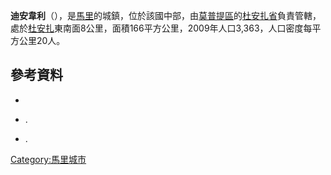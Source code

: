 {{Coord|14|52|26|N|2|55|5|W|display=title}}

'''迪安韋利'''（{{lang-fr|Dianwély}}），是[[馬里|馬里]]的城鎮，位於該國中部，由[[莫普提區|莫普提區]]的[[杜安扎省|杜安扎省]]負責管轄，處於[[杜安扎|杜安扎]]東南面8公里，面積166平方公里，2009年人口3,363，人口密度每平方公里20人。

==參考資料==
*{{citation | url=http://instat.gov.ml/documentation/mopti.pdf | publisher=République de Mali: Institut National de la Statistique | title=Resultats Provisoires RGPH 2009 (Région de Mopti) | language=fr | accessdate=2015-07-20 | archive-date=2012-09-19 | archive-url=https://www.webcitation.org/6AnaIKCNv?url=http://instat.gov.ml/documentation/mopti.pdf | dead-url=no }}
*{{citation | title=Plan de Sécurité Alimentaire Commune Rurale de Dianwely 2006-2010 | publisher=Commissariat à la Sécurité Alimentaire, République du Mali, USAID-Mali | year=2006 | url=http://www.aec.msu.edu/fs2/mali_fd_strtgy/plans/mopti/douentza/psa_dianwely.pdf | language=fr | deadurl=yes | archiveurl=https://web.archive.org/web/20120826110844/http://www.aec.msu.edu/fs2/mali_fd_strtgy/plans/mopti/douentza/psa_dianwely.pdf | archivedate=2012年8月26日 | df= }}.
*{{citation | title= Situation des points d'eau modernes au Mali en 2003: Dianwely | url= http://www.bndr-mali.org/bnn-mali/index.php?option=com_docman&task=doc_download&gid=628&Itemid=53 | publisher= Ministère des Mines, de l'Energie et de l'Eau, République du Mali | year= 2003 | language= fr }}{{Dead link|date=2018年7月 |bot=InternetArchiveBot |fix-attempted=yes }}.

{{莫普提區}}

[[Category:馬里城市|Category:馬里城市]]


{{Mali-geo-stub}}
